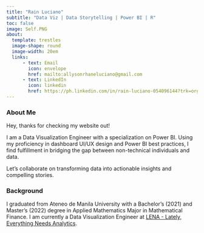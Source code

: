 ```yaml
---
title: "Rain Luciano"
subtitle: "Data Viz | Data Storytelling | Power BI | R"
toc: false
image: Self.PNG
about:
  template: trestles
  image-shape: round
  image-width: 20em
  links:
      - text: Email
        icon: envelope
        href: mailto:allysonrhaneluciano@gmail.com
      - text: LinkedIn
        icon: linkedin
        href: https://ph.linkedin.com/in/rain-luciano-054096144?trk=org-employees
---
```


### About Me

Hey, thanks for checking my website out!

I am a Data Visualization Engineer with a specialization on Power BI. Using my proficiency in dashboard UI/UX design and Power BI best practices, I find fulfillment in bridging the gap between non-technical individuals and data. 

Let's collaborate on transforming data into actionable insights and compelling stories.

### Background

I graduated from Ateneo de Manila University with a Bachelor's (2021) and Master's (2022) degree in Applied Mathematics Major in Mathematical Finance. I am currently a Data Visualization Engineer at [LENA - Lately, Everything Needs Analytics](https://www.lena.com.ph/).

